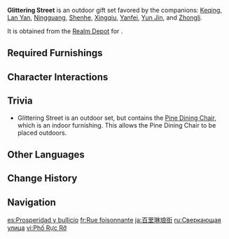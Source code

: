 {{Furnishing Infobox
|id             = 350044
|image          = Furnishing Set Glittering Street Display.png
|category       = Outdoor Set
|subcategory    = Gift Set
|quality        = 4
|adeptal_energy = 780
|load           = 1,185
|description    = An urban area filled with goods and wares, from strange and precious treasures to everyday items, recreating the bustle of [[Liyue]]'s markets.<br>"Glittering" here is no overstatement, for Liyue is the place where all ships go and all stocks flow. As such, the vast majority of its citizens do not want for necessities. But if something is indeed lacking, you can wait for the end of the month to send feedback to the [[Keqing|purple-haired young woman]] who often roams the markets during that time. Her true identity is unclear, but what is known is that most goods brought to her attention will soon appear on the markets.
|mention        = Keqing
|blueprint      = Realm Depot
}}
'''Glittering Street''' is an outdoor gift set favored by the companions: [[Keqing]], [[Lan Yan]], [[Ningguang]], [[Shenhe]], [[Xingqiu]], [[Yanfei]], [[Yun Jin]], and [[Zhongli]].

It is obtained from the [[Realm Depot]] for {{Item|Realm Currency|24|x=240}}.

==Required Furnishings==
{{Recipe
|type = Gift Set
|Roll-Roofed Fruit and Vegetable Cart = 1
|"Clouds East of Bishui" = 1
|"Traveling Merchant North of the Stone Gate" = 1
|Evil-Repelling Lantern: All-Around Lighting = 1
|Storage Sack: Buzz-Off Bag = 1
|Two-Tier Vendor's Booth: Rising Fortunes = 1
|Umbrella Shop: Kaleidoscope of Parasol Colors = 1
|Toy Stand: Dazzling Delights = 1
|Crude Double-Decker Pallet = 1
|Wine Shop Display Counter: To Your Heart's Content = 1
|Wine Jar With Bamboo Casing: Spirits Awaiting Moonrise = 1
|Pine Dining Chair = 1
|Bamboo Outdoor Tea Table = 1
|Fruit Seller's Caution = 1
|sort = Roll-Roofed Fruit and Vegetable Cart;"Clouds East of Bishui";"Traveling Merchant North of the Stone Gate";Evil-Repelling Lantern: All-Around Lighting;Storage Sack: Buzz-Off Bag;Two-Tier Vendor's Booth: Rising Fortunes;Umbrella Shop: Kaleidoscope of Parasol Colors;Toy Stand: Dazzling Delights;Crude Double-Decker Pallet;Wine Shop Display Counter: To Your Heart's Content;Wine Jar With Bamboo Casing: Spirits Awaiting Moonrise;Pine Dining Chair;Bamboo Outdoor Tea Table;Fruit Seller's Caution
|yield = 0
}}

==Character Interactions==
{{Gift Set Character Interactions
|character_1 = Ningguang
|rewards_1   = Primogem*20;Guide to Prosperity*2;Mora*20,000
|character_2 = Keqing
|rewards_2   = Primogem*20;Guide to Prosperity*2;Mora*20,000
|character_3 = Yanfei
|rewards_3   = Primogem*20;Guide to Gold*2;Mora*20,000
|character_4 = Xingqiu
|rewards_4   = Primogem*20;Guide to Gold*2;Mora*20,000
|character_5 = Zhongli
|rewards_5   = Primogem*20;Guide to Gold*2;Mora*20,000
|character_6 = Shenhe
|rewards_6   = Primogem*20;Guide to Prosperity*2;Mora*20,000
|character_7 = Yun Jin
|rewards_7   = Primogem*20;Guide to Diligence*2;Mora*20,000
|character_8 = Lan Yan
|rewards_8   = Primogem*20;Vayuda Turquoise Fragment*1;Mora*20,000
|set = Glittering Street
}}

==Trivia==
* Glittering Street is an outdoor set, but contains the [[Pine Dining Chair]], which is an indoor furnishing. This allows the Pine Dining Chair to be placed outdoors.

==Other Languages==
{{Other Languages
|en      = Glittering Street
|zhs     = 百里琳琅街
|zhs_rm  = Bǎilǐ Línláng Jiē
|zht     = 百里琳瑯街
|zht_rm  = Bǎilǐ Línláng Jiē
|zh_tl   = Hundred-{{w|Li (unit)|Li}} Street of Glittering Jewels
|zh_note = From the idiom {{zh|s={{wt|琳瑯滿目|琳琅满目}}|t={{wt|琳瑯滿目|琳瑯滿目}}|rm=línlángmǎnmù|tl=glittering jewels as far as the eye can see,}} used to describe a superb collection of beautiful things, or a feast for the eyes.
|ja      = 百里琳琅街
|ja_rm   = Hyakuri Rinrou Machi{{Assumed}}
|ja_tl   = Hundred-{{w|Li (unit)|Li}} Street of Glittering Jewels{{Sino|ja}}
|ko      = 보물이 가득한 거리
|ko_rm   = Bomul-i Gaduekan Geori
|ko_tl   = Street Full of Treasures
|es      = Prosperidad y bullicio
|es_tl   = Prosperity and Bustle
|fr      = Rue foisonnante
|fr_tl   = Busy Street
|ru      = Сверкающая улица
|ru_tl   = Glittering Street
|th      = ย่านร้านค้านับร้อยสุดคึกคัก
|th_rm   = 
|th_tl   = 
|vi      = Phố Rực Rỡ
|vi_tl   = 
|de      = Glitzerstraße
|de_tl   = Glitter Street
|id      = Jalan yang Berkilau
|id_tl   = Glittering Street
|pt      = Rua Cintilante
|pt_tl   = 
|tr      = Işıltılı Sokak
|tr_tl   = 
|it      = Strada luminosa
|it_tl   = 
}}

==Change History==
{{Change History|1.6}}

==Navigation==
{{Furnishing Navbox/Sets|type=gift}}

[[es:Prosperidad y bullicio]]
[[fr:Rue foisonnante]]
[[ja:百里琳琅街]]
[[ru:Сверкающая улица]]
[[vi:Phố Rực Rỡ]]
